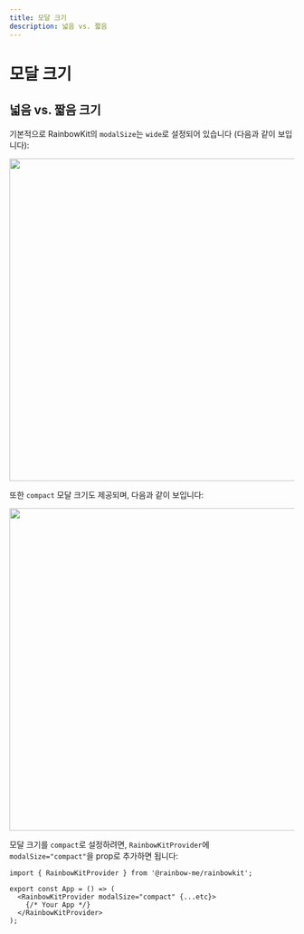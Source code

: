 ```yaml
---
title: 모달 크기
description: 넓음 vs. 짧음
---
```


# 모달 크기

## 넓음 vs. 짧음 크기

기본적으로 RainbowKit의 `modalSize`는 `wide`로 설정되어 있습니다 (다음과 같이 보입니다):

<Img src="/modal-default.png" height="569" width="1029" />

또한 `compact` 모달 크기도 제공되며, 다음과 같이 보입니다:

<Img src="/modal-compact.png" height="569" width="1029" />

모달 크기를 `compact`로 설정하려면, `RainbowKitProvider`에 `modalSize="compact"`을 prop로 추가하면 됩니다:

```tsx
import { RainbowKitProvider } from '@rainbow-me/rainbowkit';

export const App = () => (
  <RainbowKitProvider modalSize="compact" {...etc}>
    {/* Your App */}
  </RainbowKitProvider>
);
```
